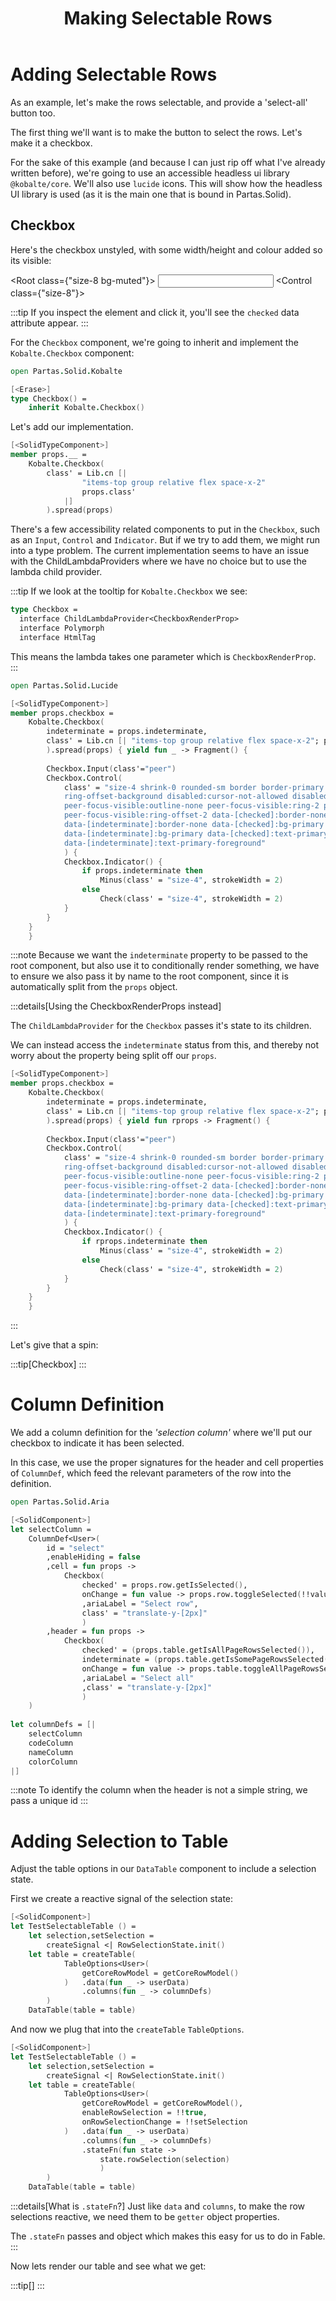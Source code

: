 ﻿---
title: Making Selectable Rows
---


# Adding Selectable Rows

As an example, let's make the rows selectable, and provide a 'select-all' button too.

The first thing we'll want is to make the button to select the rows. Let's make it a checkbox.

For the sake of this example (and because I can just rip off what I've already written before), we're going
to use an accessible headless ui library `@kobalte/core`. We'll also use `lucide` icons. This will show how
the headless UI library is used (as it is the main one that is bound in Partas.Solid).

## Checkbox

Here's the checkbox unstyled, with some width/height and colour added so its visible:

<Root class={"size-8 bg-muted"}>
    <Input />
    <Control class={"size-8"}>
        <Indicator/>
    </Control>
</Root>

:::tip
If you inspect the element and click it, you'll see the `checked` data attribute appear.
:::

For the `Checkbox` component, we're going to inherit and implement the `Kobalte.Checkbox` component:

```fsharp
open Partas.Solid.Kobalte

[<Erase>]
type Checkbox() =
    inherit Kobalte.Checkbox()
```

Let's add our implementation.

```fsharp
[<SolidTypeComponent>]
member props.__ =
    Kobalte.Checkbox(
        class' = Lib.cn [|
                "items-top group relative flex space-x-2"
                props.class'
            |]
        ).spread(props)
```

There's a few accessibility related components to put in the `Checkbox`, such as an
`Input`, `Control` and `Indicator`. But if we try to add them, we might run into a type
problem. The current implementation seems to have an issue with the ChildLambdaProviders
where we have no choice but to use the lambda child provider.

:::tip
If we look at the tooltip for `Kobalte.Checkbox` we see:

```fsharp
type Checkbox =
  interface ChildLambdaProvider<CheckboxRenderProp>
  interface Polymorph
  interface HtmlTag
```

This means the lambda takes one parameter which is `CheckboxRenderProp`.
:::

```fsharp ins={1, 6, 21}
open Partas.Solid.Lucide

[<SolidTypeComponent>]
member props.checkbox =
    Kobalte.Checkbox(
        indeterminate = props.indeterminate,
        class' = Lib.cn [| "items-top group relative flex space-x-2"; props.class' |]
        ).spread(props) { yield fun _ -> Fragment() {
        
        Checkbox.Input(class'="peer")
        Checkbox.Control(
            class' = "size-4 shrink-0 rounded-sm border border-primary
            ring-offset-background disabled:cursor-not-allowed disabled:opacity-50
            peer-focus-visible:outline-none peer-focus-visible:ring-2 peer-focus-visible:ring-ring
            peer-focus-visible:ring-offset-2 data-[checked]:border-none
            data-[indeterminate]:border-none data-[checked]:bg-primary
            data-[indeterminate]:bg-primary data-[checked]:text-primary-foreground
            data-[indeterminate]:text-primary-foreground"
            ) {
            Checkbox.Indicator() {
                if props.indeterminate then
                    Minus(class' = "size-4", strokeWidth = 2)
                else
                    Check(class' = "size-4", strokeWidth = 2)
            }
        }
    }
    }
```
 
:::note
Because we want the `indeterminate` property to be passed to the root component,
but also use it to conditionally render something, we have to ensure we also
pass it by name to the root component, since it is automatically split from the
`props` object.

:::details[Using the CheckboxRenderProps instead]

The `ChildLambdaProvider` for the `Checkbox` passes it's state to its children.

We can instead access the `indeterminate` status from this, and thereby not worry
about the property being split off our `props`.

```fsharp del={4} ins={6,19}
[<SolidTypeComponent>]
member props.checkbox =
    Kobalte.Checkbox(
        indeterminate = props.indeterminate,
        class' = Lib.cn [| "items-top group relative flex space-x-2"; props.class' |]
        ).spread(props) { yield fun rprops -> Fragment() {
        
        Checkbox.Input(class'="peer")
        Checkbox.Control(
            class' = "size-4 shrink-0 rounded-sm border border-primary
            ring-offset-background disabled:cursor-not-allowed disabled:opacity-50
            peer-focus-visible:outline-none peer-focus-visible:ring-2 peer-focus-visible:ring-ring
            peer-focus-visible:ring-offset-2 data-[checked]:border-none
            data-[indeterminate]:border-none data-[checked]:bg-primary
            data-[indeterminate]:bg-primary data-[checked]:text-primary-foreground
            data-[indeterminate]:text-primary-foreground"
            ) {
            Checkbox.Indicator() {
                if rprops.indeterminate then
                    Minus(class' = "size-4", strokeWidth = 2)
                else
                    Check(class' = "size-4", strokeWidth = 2)
            }
        }
    }
    }
```
:::


Let's give that a spin:

:::tip[Checkbox]
<Checkbox/>
:::

# Column Definition

We add a column definition for the *'selection column'* where we'll put our checkbox
to indicate it has been selected.

In this case, we use the proper signatures for the header and cell properties of
`ColumnDef`, which feed the relevant parameters of the row into the definition.

```fsharp
open Partas.Solid.Aria

[<SolidComponent>]
let selectColumn =
    ColumnDef<User>(
        id = "select"
        ,enableHiding = false
        ,cell = fun props ->
            Checkbox(
                checked' = props.row.getIsSelected(),
                onChange = fun value -> props.row.toggleSelected(!!value)
                ,ariaLabel = "Select row",
                class' = "translate-y-[2px]"
                )
        ,header = fun props ->
            Checkbox(
                checked' = (props.table.getIsAllPageRowsSelected()),
                indeterminate = (props.table.getIsSomePageRowsSelected()),
                onChange = fun value -> props.table.toggleAllPageRowsSelected(!!value)
                ,ariaLabel = "Select all"
                ,class' = "translate-y-[2px]"
                )
    )
    
let columnDefs = [|
    selectColumn
    codeColumn
    nameColumn
    colorColumn
|]
```

:::note
To identify the column when the header is not a simple string, we pass
a unique id
:::

# Adding Selection to Table

Adjust the table options in our `DataTable` component to include a selection state.

First we create a reactive signal of the selection state:

```fsharp ins={4}
[<SolidComponent>]
let TestSelectableTable () =
    let selection,setSelection =
        createSignal <| RowSelectionState.init()
    let table = createTable(
            TableOptions<User>(
                getCoreRowModel = getCoreRowModel()
            )   .data(fun _ -> userData)
                .columns(fun _ -> columnDefs)
        )
    DataTable(table = table)
```

And now we plug that into the `createTable` `TableOptions`.

```fsharp ins={8,9,12-14}
[<SolidComponent>]
let TestSelectableTable () =
    let selection,setSelection =
        createSignal <| RowSelectionState.init()
    let table = createTable(
            TableOptions<User>(
                getCoreRowModel = getCoreRowModel(),
                enableRowSelection = !!true,
                onRowSelectionChange = !!setSelection
            )   .data(fun _ -> userData)
                .columns(fun _ -> columnDefs)
                .stateFn(fun state ->
                    state.rowSelection(selection)
                    )
        )
    DataTable(table = table)
```

:::details[What is `.stateFn`?]
Just like `data` and `columns`, to make the row selections reactive, we need
them to be `getter` object properties.

The `.stateFn` passes and object which makes this easy for us to do in Fable.
:::

Now lets render our table and see what we get:


:::tip[]
<TestSelectableTable />
:::

